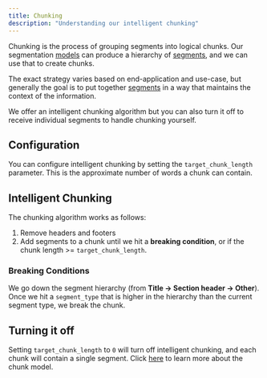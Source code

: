 ```yaml
---
title: Chunking
description: "Understanding our intelligent chunking"
---
```


Chunking is the process of grouping segments into logical chunks. Our segmentation [models](/model) can produce a hierarchy of [segments](/segment), and we can use that to create chunks.

The exact strategy varies based on end-application and use-case, but generally the goal is to put together [segments](/segment) in a way that maintains the context of the information.

We offer an intelligent chunking algorithm but you can also turn it off to receive individual segments to handle chunking yourself.

## Configuration

You can configure intelligent chunking by setting the `target_chunk_length` parameter. This is the approximate number of words a chunk can contain. 


## Intelligent Chunking

The chunking algorithm works as follows:

1. Remove headers and footers
2. Add segments to a chunk until we hit a **breaking condition**, or if the chunk length >= `target_chunk_length`.

### Breaking Conditions

We go down the segment hierarchy (from **Title -> Section header -> Other**). Once we hit a `segment_type` that is higher in the hierarchy than the current segment type, we break the chunk.

## Turning it off

Setting `target_chunk_length` to `0` will turn off intelligent chunking, and each chunk will contain a single segment. Click [here](/chunks) to learn more about the chunk model.
